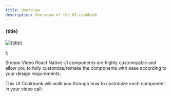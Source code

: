 ```yaml
---
title: Overview
description: Overview of the UI cookbook
---
```


  <div
    style={{
      display: 'flex',
      flexDirection: 'column',
      justifyContent: 'start',
      alignItems: 'center',
      gap: '0.5rem',
    }}
  >
    <h4 style={{ margin: '0px' }}>{title}</h4>
    <a href={link}>
      <p style={{ margin: '0', padding: '0' }}>
        <img src={img} alt={title} />
      </p>
    </a>
  </div>
);


Stream Video React Native UI components are highly customizable and allow you to fully customize/remake the components with ease according to your design requirements.

This UI Cookbook will walk you through how to customize each component in your video call:

<div
  style={{ display: 'grid', gridTemplateColumns: '1fr 1fr 1fr', gap: '1.2rem' }}
>
  <CookbookCard
    title="Call Controls"
    link="../../ui-cookbook/replacing-call-controls"
    img={CallControlsView}
  ></CookbookCard>
  <CookbookCard
    title="Participants Label"
    link="../../ui-cookbook/participant-label"
    img={ParticipantLabel}
  ></CookbookCard>
  <CookbookCard
    title="Connection Quality Indicator"
    link="../../ui-cookbook/connection-quality-indicator"
    img={ConnectionQualityIndicator}
  ></CookbookCard>
  <CookbookCard
    title="Incoming Call View"
    link="../../ui-cookbook/incoming-and-outgoing-call"
    img={IncomingCallView}
  ></CookbookCard>
  <CookbookCard
    title="Outgoing Call View"
    link="../../ui-cookbook/incoming-and-outgoing-call"
    img={OutgoingCallView}
  ></CookbookCard>
  <CookbookCard
    title="Lobby View"
    link="../../ui-cookbook/lobby-preview"
    img={LobbyView}
  ></CookbookCard>
  <CookbookCard
    title="Runtime Layout Switching"
    link="../../ui-cookbook/runtime-layout-switching"
    img={RuntimeLayoutSwitching}
  ></CookbookCard>
</div>
